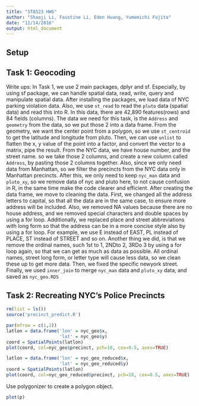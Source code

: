```yaml
---
title: "STA523 HW6"
author: "Shaoji Li, Faustine Li, Eden Huang, Yumemichi Fujita"
date: "11/14/2016"
output: html_document
---
```


## Setup

## Task 1: Geocoding
Write ups:
In Task 1, we use 2 main packages, dplyr and sf. Especially, by using sf package, we can handle spatial data, read, write, query and manipulate spatial data. After installing the packages, we load data of NYC parking violation data. 
Also, we use `st_read` to read the `pluto` data (spatial data) and read this into R. In this data, there are 42,890 features(rows) and 84 fields (columns). The data we need for this task, is the `Address` and `geometry` from the data, so we put those 2 into a data frame.  From the geometry, we want the center point from a polygon, so we use `st_centroid` to get the latitude and longitude from pluto. Then, we can use `unlist` to flatten the x, y value of the point into a factor, and convert the vector to a matrix, pipe the result. 
From the NYC data, we have house number, and the street name. so we take those 2 columns, and create a new column called `Address`, by pasting those 2 columns together. Also, since we only need data from Manhattan, so we filter the precincts from the NYC data only in Manhattan precincts. After this, we only need to keep `nyc_man` data and `pluto_xy`, so we remove data of nyc and pluto here, to not cause confusion in R, in the same time make the code clearer and efficient. 
After creating the data frame, we move to cleaning the data. 
First, we changed all the address letters to capital, so that all the data are in the same case, to ensure more address will be included. 
Also, we removed NA values because there are no house address, and we removed special characters and double spaces by using a for loop. 
Additionally, we replaced place and street abbreviations with long form so that the address can be in a more concise style also by using a for loop. For example, we use E instead of EAST, PL instead of PLACE, ST instead of STREET and so on.
Another thing we did, is that we remove the ordinal names, such 1st to 1, 2NDto 2, 3RDo 3 by using a for loop again, so that we can get as much as data as possible. All ordinal names, street long form, or letter type will cause less data, so we clean these up to get more data. Then, we fixed the specific newyork street. 
Finally, we used `inner_join` to merge `nyc_man` data and `pluto_xy` data, and saved as `nyc_geo.RDS`


## Task 2: Recreating NYC’s Police Precincts

```r
rm(list = ls())
source('precinct_predict.R')
```

```r
par(mfrow = c(1,2))
latlon = data.frame('lon' = nyc_geo$x, 
                    'lat' = nyc_geo$y)
coord = SpatialPoints(latlon)
plot(coord, col=nyc_geo$precinct, pch=18, cex=0.5, axes=TRUE)

latlon = data.frame('lon' = nyc_geo_reduced$x, 
                    'lat' = nyc_geo_reduced$y)
coord = SpatialPoints(latlon)
plot(coord, col=nyc_geo_reduced$precinct, pch=18, cex=0.5, axes=TRUE)
```

Use polygonizer to create a polygon object.

```r
plot(p)
```

